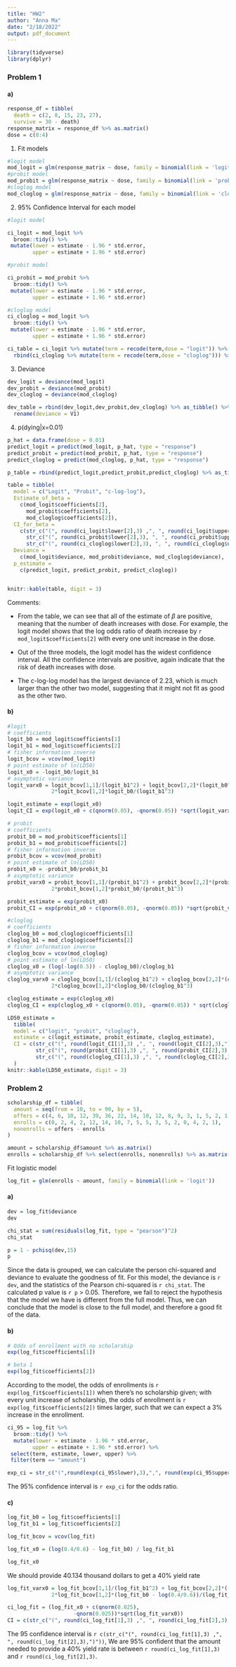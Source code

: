 ```yaml
---
title: "HW2"
author: "Anna Ma"
date: "2/18/2022"
output: pdf_document
---
```


```r
library(tidyverse)
library(dplyr)
```


### Problem 1

#### a)

```r
response_df = tibble(
  death = c(2, 8, 15, 23, 27),
  survive = 30 - death)
response_matrix = response_df %>% as.matrix()
dose = c(0:4)
```

1. Fit models

```r
#logit model
mod_logit = glm(response_matrix ~ dose, family = binomial(link = 'logit'))
#probit model
mod_probit = glm(response_matrix ~ dose, family = binomial(link = 'probit'))
#cloglog model
mod_cloglog = glm(response_matrix ~ dose, family = binomial(link = 'cloglog'))
```

2. 95% Confidence Interval for each model

```r
#logit model

ci_logit = mod_logit %>%
  broom::tidy() %>%
 mutate(lower = estimate - 1.96 * std.error,
        upper = estimate + 1.96 * std.error)

#probit model

ci_probit = mod_probit %>%
  broom::tidy() %>%
 mutate(lower = estimate - 1.96 * std.error,
        upper = estimate + 1.96 * std.error)

#cloglog model
ci_cloglog = mod_logit %>%
  broom::tidy() %>%
 mutate(lower = estimate - 1.96 * std.error,
        upper = estimate + 1.96 * std.error)

ci_table = ci_logit %>% mutate(term = recode(term,dose = "logit")) %>%   rbind(ci_probit %>% mutate(term = recode(term,dose = "probit"))) %>%
  rbind(ci_cloglog %>% mutate(term = recode(term,dose = "cloglog"))) %>% as_tibble %>% rename(model = term)
```

3. Deviance 
```r
dev_logit = deviance(mod_logit)
dev_probit = deviance(mod_probit)
dev_cloglog = deviance(mod_cloglog)

dev_table = rbind(dev_logit,dev_probit,dev_cloglog) %>% as_tibble() %>% 
  rename(deviance = V1)
```

4. p(dying|x=0.01)

```r
p_hat = data.frame(dose = 0.01)
predict_logit = predict(mod_logit, p_hat, type = "response")
predict_probit = predict(mod_probit, p_hat, type = "response")
predict_cloglog = predict(mod_cloglog, p_hat, type = "response")

p_table = rbind(predict_logit,predict_probit,predict_cloglog) %>% as_tibble() %>% rename(p_estimate = 1)
```

```r
table = tibble(
  model = c("Logit", "Probit", "c-log-log"),
  Estimate_of_beta = 
    c(mod_logit$coefficients[2], 
      mod_probit$coefficients[2], 
      mod_cloglog$coefficients[2]),
  CI_for_beta = 
    c(str_c("(", round(ci_logit$lower[2],3) ,", ", round(ci_logit$upper[2],3), ")"), 
      str_c("(", round(ci_probit$lower[2],3), ", ", round(ci_probit$upper[2],3), ")"),
      str_c("(", round(ci_cloglog$lower[2],3), ", ", round(ci_cloglog$upper[2],3), ")")),
  Deviance = 
    c(mod_logit$deviance, mod_probit$deviance, mod_cloglog$deviance),
  p_estimate = 
    c(predict_logit, predict_probit, predict_cloglog))


knitr::kable(table, digit = 3)
```

Comments:

* From the table, we can see that all of the estimate of $\beta$ are positive, meaning that the number of death increases with dose. For example, the logit model shows that the log odds ratio of death increase by `r mod_logit$coefficients[2]` with every one unit increase in the dose. 
* Out of the three models, the logit model has the widest confidence interval. All the confidence intervals are positive, again indicate that the risk of death increases with dose. 

* The c-log-log model has the largest deviance of 2.23, which is much larger than the other two model, suggesting that it might not fit as good as the other two. 

#### b)

```r
#logit 
# coefficients
logit_b0 = mod_logit$coefficients[1]
logit_b1 = mod_logit$coefficients[2]
# fisher information inverse
logit_bcov = vcov(mod_logit)
# point estimate of ln(LD50)
logit_x0 = -logit_b0/logit_b1
# asymptotic variance
logit_varx0 = logit_bcov[1,1]/(logit_b1^2) + logit_bcov[2,2]*(logit_b0^2)/(logit_b1^4) -
              2*logit_bcov[1,2]*logit_b0/(logit_b1^3)

logit_estimate = exp(logit_x0)
logit_CI = exp(logit_x0 + c(qnorm(0.05), -qnorm(0.05)) *sqrt(logit_varx0))
```

```r
# probit
# coefficients
probit_b0 = mod_probit$coefficients[1]
probit_b1 = mod_probit$coefficients[2]
# fisher information inverse
probit_bcov = vcov(mod_probit)
# point estimate of ln(LD50)
probit_x0 = -probit_b0/probit_b1
# asymptotic variance
probit_varx0 = probit_bcov[1,1]/(probit_b1^2) + probit_bcov[2,2]*(probit_b0^2)/(probit_b1^4) -
              2*probit_bcov[1,2]*probit_b0/(probit_b1^3)

probit_estimate = exp(probit_x0)
probit_CI = exp(probit_x0 + c(qnorm(0.05), -qnorm(0.05)) *sqrt(probit_varx0))
```

```r
#cloglog
# coefficients
cloglog_b0 = mod_cloglog$coefficients[1]
cloglog_b1 = mod_cloglog$coefficients[2]
# fisher information inverse
cloglog_bcov = vcov(mod_cloglog)
# point estimate of ln(LD50)
cloglog_x0 = (log(-log(0.5)) - cloglog_b0)/cloglog_b1
# asymptotic variance
cloglog_varx0 = cloglog_bcov[1,1]/(cloglog_b1^2) + cloglog_bcov[2,2]*(cloglog_b0^2)/(cloglog_b1^4) -
              2*cloglog_bcov[1,2]*cloglog_b0/(cloglog_b1^3)

cloglog_estimate = exp(cloglog_x0)
cloglog_CI = exp(cloglog_x0 + c(qnorm(0.05), -qnorm(0.05)) * sqrt(cloglog_varx0))
```

```r
LD50_estimate = 
  tibble(
  model = c("logit", "probit", "cloglog"),
  estimate = c(logit_estimate, probit_estimate, cloglog_estimate),
  CI = c(str_c("(", round(logit_CI[1],3) ,", ", round(logit_CI[2],3),")"),
         str_c("(", round(probit_CI[1],3) ,", ", round(probit_CI[2],3),")"),
         str_c("(", round(cloglog_CI[1],3) ,", ", round(cloglog_CI[2],3), ")"))
  )
knitr::kable(LD50_estimate, digit = 3)
```

### Problem 2

```r
scholarship_df = tibble(
  amount = seq(from = 10, to = 90, by = 5),
  offers = c(4, 6, 10, 12, 39, 36, 22, 14, 10, 12, 8, 9, 3, 1, 5, 2, 1),
  enrolls = c(0, 2, 4, 2, 12, 14, 10, 7, 5, 5, 3, 5, 2, 0, 4, 2, 1),
  nonenrolls = offers - enrolls
)

amount = scholarship_df$amount %>% as.matrix()
enrolls = scholarship_df %>% select(enrolls, nonenrolls) %>% as.matrix()
```

Fit logistic model

```r
log_fit = glm(enrolls ~ amount, family = binomial(link = 'logit'))
```

#### a)

```r
dev = log_fit$deviance
dev
```

```r
chi_stat = sum(residuals(log_fit, type = "pearson")^2)
chi_stat
```

```r
p = 1 - pchisq(dev,15)
p
```


Since the data is grouped, we can calculate the person chi-squared and deviance to evaluate the goodness of fit. For this model, the deviance is `r dev`, and the statistics of the Pearson chi-squared is `r chi_stat`. The calculated p value is `r p` > 0.05. Therefore, we fail to reject the hypothesis that the model we have is different from the full model. Thus, we can conclude that the model is close to the full model, and therefore a good fit of the data. 

#### b)

```r
# Odds of enrollment with no scholarship
exp(log_fit$coefficients[1])

# beta 1 
exp(log_fit$coefficients[2])
```

According to the model, the odds of enrollments is `r exp(log_fit$coefficients[1])` when there's no scholarship  given; with every unit increase of scholarship, the odds of enrollment is `r exp(log_fit$coefficients[2])` times larger, such that we can expect a 3% increase in the enrollment. 


```r
ci_95 = log_fit %>%
  broom::tidy() %>%
  mutate(lower = estimate - 1.96 * std.error,
        upper = estimate + 1.96 * std.error) %>%
 select(term, estimate, lower, upper) %>%
 filter(term == "amount")

exp_ci = str_c("(",round(exp(ci_95$lower),3),",", round(exp(ci_95$upper),3),")")
```

The 95% confidence interval is `r exp_ci` for the odds ratio.


#### c)

```r
log_fit_b0 = log_fit$coefficients[1]
log_fit_b1 = log_fit$coefficients[2]

log_fit_bcov = vcov(log_fit) 

log_fit_x0 = (log(0.4/0.6) - log_fit_b0) / log_fit_b1

log_fit_x0
```

We should provide 40.134 thousand dollars to get a 40% yield rate

```r
log_fit_varx0 = log_fit_bcov[1,1]/(log_fit_b1^2) + log_fit_bcov[2,2]*((log_fit_b0 - log(0.4/0.6))^2)/(log_fit_b1^4) -
              2*log_fit_bcov[1,2]*(log_fit_b0 - log(0.4/0.6))/(log_fit_b1^3)

ci_log_fit = (log_fit_x0 + c(qnorm(0.025),
                     -qnorm(0.025))*sqrt(log_fit_varx0))
CI = c(str_c("(", round(ci_log_fit[1],3) ,", ", round(ci_log_fit[2],3),")"))
```


The 95 confidence interval is `r c(str_c("(", round(ci_log_fit[1],3) ,", ", round(ci_log_fit[2],3),")"))`, We are  95% confident that the amount needed to provide a 40% yield rate is between `r round(ci_log_fit[1],3)` and `r round(ci_log_fit[2],3)`. 

